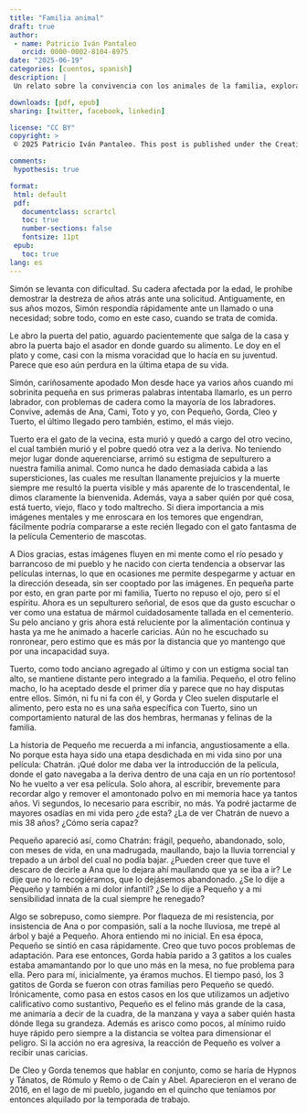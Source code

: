 ```yaml
---
title: "Familia animal"
draft: true
author:
 - name: Patricio Iván Pantaleo
   orcid: 0000-0002-8104-8975
date: "2025-06-19"
categories: [cuentos, spanish]
description: |
 Un relato sobre la convivencia con los animales de la familia, explorando los vínculos que se forman entre humanos y mascotas a través de historias de rescate, adaptación y amor incondicional.

downloads: [pdf, epub]
sharing: [twitter, facebook, linkedin]

license: "CC BY"
copyright: >
 © 2025 Patricio Iván Pantaleo. This post is published under the Creative Commons CC BY 4.0 license.

comments:
 hypothesis: true

format:
 html: default
 pdf:
   documentclass: scrartcl
   toc: true
   number-sections: false
   fontsize: 11pt
 epub:
   toc: true
lang: es
---
```


Simón se levanta con dificultad. Su cadera afectada por la edad, le prohíbe demostrar la destreza de años atrás ante una solicitud. Antiguamente, en sus años mozos, Simón respondía rápidamente ante un llamado o una necesidad; sobre todo, como en este caso, cuando se trata de comida.

Le abro la puerta del patio, aguardo pacientemente que salga de la casa y abro la puerta bajo el asador en donde guardo su alimento. Le doy en el plato y come, casi con la misma voracidad que lo hacía en su juventud. Parece que eso aún perdura en la última etapa de su vida.

Simón, cariñosamente apodado Mon desde hace ya varios años cuando mi sobrinita pequeña en sus primeras palabras intentaba llamarlo, es un perro labrador, con problemas de cadera como la mayoría de los labradores. Convive, además de Ana, Cami, Toto y yo, con Pequeño, Gorda, Cleo y Tuerto, el último llegado pero también, estimo, el más viejo.

Tuerto era el gato de la vecina, esta murió y quedó a cargo del otro vecino, el cual también murió y el pobre quedó otra vez a la deriva. No teniendo mejor lugar donde aquerenciarse, arrimó su estigma de sepulturero a nuestra familia animal. Como nunca he dado demasiada cabida a las supersticiones, las cuales me resultan llanamente prejuicios y la muerte siempre me resultó la puerta visible y más aparente de lo trascendental, le dimos claramente la bienvenida. Además, vaya a saber quién por qué cosa, está tuerto, viejo, flaco y todo maltrecho. Si diera importancia a mis imágenes mentales y me enroscara en los temores que engendran, fácilmente podría compararse a este recién llegado con el gato fantasma de la película Cementerio de mascotas.

A Dios gracias, estas imágenes fluyen en mi mente como el río pesado y barrancoso de mi pueblo y he nacido con cierta tendencia a observar las películas internas, lo que en ocasiones me permite despegarme y actuar en la dirección deseada, sin ser cooptado por las imágenes. En pequeña parte por esto, en gran parte por mi familia, Tuerto no repuso el ojo, pero sí el espíritu. Ahora es un sepulturero señorial, de esos que da gusto escuchar o ver como una estatua de mármol cuidadosamente tallada en el cementerio. Su pelo anciano y gris ahora está reluciente por la alimentación continua y hasta ya me he animado a hacerle caricias. Aún no he escuchado su ronronear, pero estimo que es más por la distancia que yo mantengo que por una incapacidad suya.

Tuerto, como todo anciano agregado al último y con un estigma social tan alto, se mantiene distante pero integrado a la familia. Pequeño, el otro felino macho, lo ha aceptado desde el primer día y parece que no hay disputas entre ellos. Simón, ni fu ni fa con él, y Gorda y Cleo suelen disputarle el alimento, pero esta no es una saña específica con Tuerto, sino un comportamiento natural de las dos hembras, hermanas y felinas de la familia.

La historia de Pequeño me recuerda a mi infancia, angustiosamente a ella. No porque esta haya sido una etapa desdichada en mi vida sino por una película: Chatrán. ¡Qué dolor me daba ver la introducción de la película, donde el gato navegaba a la deriva dentro de una caja en un río portentoso! No he vuelto a ver esa película. Solo ahora, al escribir, brevemente para recordar algo y remover el amontonado polvo en mi memoria hace ya tantos años. Vi segundos, lo necesario para escribir, no más. Ya podré jactarme de mayores osadías en mi vida pero ¿de esta? ¿La de ver Chatrán de nuevo a mis 38 años? ¿Cómo sería capaz?

Pequeño apareció así, como Chatrán: frágil, pequeño, abandonado, solo, con meses de vida, en una madrugada, maullando, bajo la lluvia torrencial y trepado a un árbol del cual no podía bajar. ¿Pueden creer que tuve el descaro de decirle a Ana que lo dejara ahí maullando que ya se iba a ir? Le dije que no lo recogiéramos, que lo dejásemos abandonado. ¿Se lo dije a Pequeño y también a mi dolor infantil? ¿Se lo dije a Pequeño y a mi sensibilidad innata de la cual siempre he renegado?

Algo se sobrepuso, como siempre. Por flaqueza de mi resistencia, por insistencia de Ana o por compasión, salí a la noche lluviosa, me trepé al árbol y bajé a Pequeño. Ahora entiendo mi no inicial. En esa época, Pequeño se sintió en casa rápidamente. Creo que tuvo pocos problemas de adaptación. Para ese entonces, Gorda había parido a 3 gatitos a los cuales estaba amamantando por lo que uno más en la mesa, no fue problema para ella. Pero para mí, inicialmente, ya éramos muchos. El tiempo pasó, los 3 gatitos de Gorda se fueron con otras familias pero Pequeño se quedó. Irónicamente, como pasa en estos casos en los que utilizamos un adjetivo calificativo como sustantivo, Pequeño es el felino más grande de la casa, me animaría a decir de la cuadra, de la manzana y vaya a saber quién hasta dónde llega su grandeza. Además es arisco como pocos, al mínimo ruido huye rápido pero siempre a la distancia se voltea para dimensionar el peligro. Si la acción no era agresiva, la reacción de Pequeño es volver a recibir unas caricias.

De Cleo y Gorda tenemos que hablar en conjunto, como se haría de Hypnos y Tánatos, de Rómulo y Remo o de Caín y Abel. Aparecieron en el verano de 2016, en el lago de mi pueblo, jugando en el quincho que teníamos por entonces alquilado por la temporada de trabajo.

